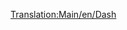 [[Translation:Main/en/Dash]]{{en/-}}{{Template:Train/Fr
|Image=[[File:en/Dash.png]]
|Nom="Dash"
|Coût=16 406£ (32 812$)
|Vitesse=120 km/h (75 mph)
|Poids=38 t
|Puissance=700 cv (523 kW)
|Entretien=1 066£ (2 132$)
|Conception=1984
|Vie=15
|Capacité=80 passagers
|Description=Le DMU Dash est une unité à diésels multiples qui est livrée par défaut avec deux unités et transporte des passagers de la même façon que le [[Main/fr/Manley-Morel DMU|Manley-Morel DMU]], quoiqu'avec une vitesse plus élevée, plus de puissance et de capacité.

Ces trains ne sont vraiment appropriés que pour du petit transport de passagers, car ils manquent de puissance pour transporter des marchandises plus lourdes et tirer plus de wagons. Vous pouvez ajouter d'autres unités pour augmenter la puissance et la capacité (dans le pur style DMU), mais vous serez toujours limité à 75mph; un meilleur choix serait donc d'utiliser la [[Main/fr/SH "125"|SH "125"]] sur les trajets les plus fréquentés, ou même le [[Main/fr/T.I.M|"T.I.M."]] quand il aura été inventé.

Un mot d'avertissement: quand des trains plus rapides arrivent sur un grand réseau, il pourra vous arriver qu'ils se retrouvent bloqués derrière ces unités plus lentes, ralentissant tout le réseau ; vous devrez donc soit améliorer l'ensemble, soit conserver les DMUs sur des voies séparées, ou construire des [[Main/fr/Double voies|sections de dépassement]].
|Réalité=Le premier de la seconde génération (si vous ne tenez pas compte de la série 14x des bus ferroviaires), le [http://en.wikipedia.org/wiki/British_Rail_Class_150 Class 150 'Sprinter'] (en anglais) (d'où le nom 'Dash') fut introduit dans les années 1950 et 1960. Soutien local des 'Chemins de fer régionaux' britanniques jusqu'à leur privatisation entre 1990 et 1996 ils sont encore les chevaux de trait des lignes rurales et des navettes.
}}